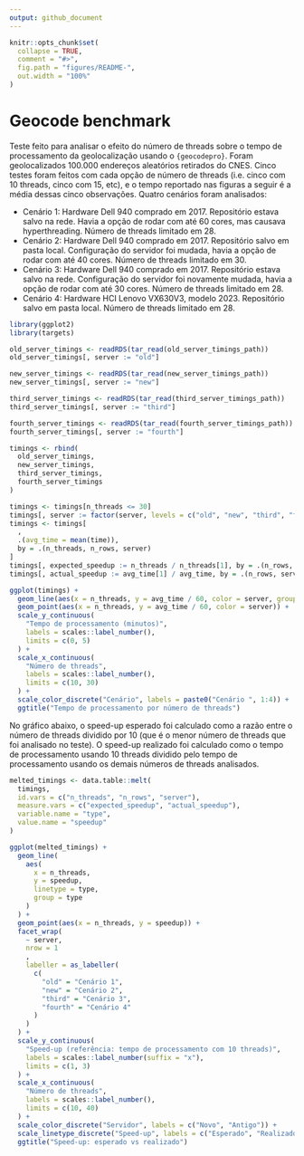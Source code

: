 ```yaml
---
output: github_document
---
```

  
```r
knitr::opts_chunk$set(
  collapse = TRUE,
  comment = "#>",
  fig.path = "figures/README-",
  out.width = "100%"
)
```

# Geocode benchmark

Teste feito para analisar o efeito do número de threads sobre o tempo de processamento da geolocalização usando o `{geocodepro}`. Foram geolocalizados 100.000 endereços aleatórios retirados do CNES. Cinco testes foram feitos com cada opção de número de threads (i.e. cinco com 10 threads, cinco com 15, etc), e o tempo reportado nas figuras a seguir é a média dessas cinco observações. Quatro cenários foram analisados:

- Cenário 1: Hardware Dell 940 comprado em 2017. Repositório estava salvo na rede. Havia a opção de rodar com até 60 cores, mas causava hyperthreading. Número de threads limitado em 28.
- Cenário 2: Hardware Dell 940 comprado em 2017. Repositório salvo em pasta local. Configuração do servidor foi mudada, havia a opção de rodar com até 40 cores. Número de threads limitado em 30.
- Cenário 3: Hardware Dell 940 comprado em 2017. Repositório estava salvo na rede. Configuração do servidor foi novamente mudada, havia a opção de rodar com até 30 cores. Número de threads limitado em 28.
- Cenário 4: Hardware HCI Lenovo VX630V3, modelo 2023. Repositório salvo em pasta local. Número de threads limitado em 28.

```r
library(ggplot2)
library(targets)

old_server_timings <- readRDS(tar_read(old_server_timings_path))
old_server_timings[, server := "old"]

new_server_timings <- readRDS(tar_read(new_server_timings_path))
new_server_timings[, server := "new"]

third_server_timings <- readRDS(tar_read(third_server_timings_path))
third_server_timings[, server := "third"]

fourth_server_timings <- readRDS(tar_read(fourth_server_timings_path))
fourth_server_timings[, server := "fourth"]

timings <- rbind(
  old_server_timings,
  new_server_timings,
  third_server_timings,
  fourth_server_timings
)

timings <- timings[n_threads <= 30]
timings[, server := factor(server, levels = c("old", "new", "third", "fourth"))]
timings <- timings[
  ,
  .(avg_time = mean(time)),
  by = .(n_threads, n_rows, server)
]
timings[, expected_speedup := n_threads / n_threads[1], by = .(n_rows, server)]
timings[, actual_speedup := avg_time[1] / avg_time, by = .(n_rows, server)]

ggplot(timings) +
  geom_line(aes(x = n_threads, y = avg_time / 60, color = server, group = server)) +
  geom_point(aes(x = n_threads, y = avg_time / 60, color = server)) +
  scale_y_continuous(
    "Tempo de processamento (minutos)",
    labels = scales::label_number(),
    limits = c(0, 5)
  ) +
  scale_x_continuous(
    "Número de threads",
    labels = scales::label_number(),
    limits = c(10, 30)
  ) +
  scale_color_discrete("Cenário", labels = paste0("Cenário ", 1:4)) +
  ggtitle("Tempo de processamento por número de threads")
```

No gráfico abaixo, o speed-up esperado foi calculado como a razão entre o número de threads dividido por 10 (que é o menor número de threads que foi analisado no teste). O speed-up realizado foi calculado como o tempo de processamento usando 10 threads dividido pelo tempo de processamento usando os demais números de threads analisados.

```r
melted_timings <- data.table::melt(
  timings,
  id.vars = c("n_threads", "n_rows", "server"),
  measure.vars = c("expected_speedup", "actual_speedup"),
  variable.name = "type",
  value.name = "speedup"
)

ggplot(melted_timings) +
  geom_line(
    aes(
      x = n_threads,
      y = speedup,
      linetype = type,
      group = type
    )
  ) +
  geom_point(aes(x = n_threads, y = speedup)) +
  facet_wrap(
    ~ server,
    nrow = 1
    ,
    labeller = as_labeller(
      c(
        "old" = "Cenário 1",
        "new" = "Cenário 2",
        "third" = "Cenário 3",
        "fourth" = "Cenário 4"
      )
    )
  ) +
  scale_y_continuous(
    "Speed-up (referência: tempo de processamento com 10 threads)",
    labels = scales::label_number(suffix = "x"),
    limits = c(1, 3)
  ) +
  scale_x_continuous(
    "Número de threads",
    labels = scales::label_number(),
    limits = c(10, 40)
  ) +
  scale_color_discrete("Servidor", labels = c("Novo", "Antigo")) +
  scale_linetype_discrete("Speed-up", labels = c("Esperado", "Realizado")) +
  ggtitle("Speed-up: esperado vs realizado")
```
